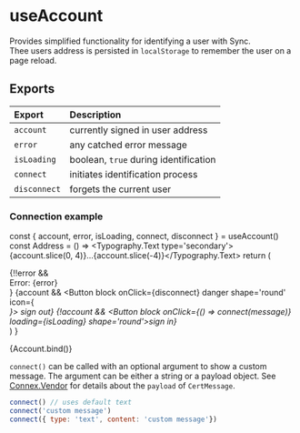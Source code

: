
# useAccount

<Meta title="Hooks/useAccount" />

Provides simplified functionality for identifying a user with Sync.  
Thee users address is persisted in `localStorage` to remember the user on a page reload.


## Exports

Export | Description
:----- | :----------
`account` | currently signed in user address
`error`   | any catched error message
`isLoading` | boolean, `true` during identification
`connect` | initiates identification process
`disconnect` | forgets the current user


### Connection example

  const { account, error, isLoading, connect, disconnect } = useAccount()
  const Address = () => <Typography.Text type='secondary'>{account.slice(0, 4)}…{account.slice(-4)}</Typography.Text>
  return (
    <div>
      {!!error && <div>Error: {error}</div>}
      {account && <Button block onClick={disconnect} danger shape='round' icon={<Address />}>&nbsp;sign out</Button>}
      {!account && <Button block onClick={() => connect(message)} loading={isLoading} shape='round'>sign in</Button>}
    </div>
  )
}

<Canvas withSource="open">
  <Story name="connect()" args={{ message: 'test sign in' }}>
    {Account.bind()}
  </Story>
</Canvas>

`connect()` can be called with an optional argument to show a custom message. The argument can be either a string or a payload object. See [Connex.Vendor](https://docs.vechain.org/connex/api.html#connex-vendor) for details about the `payload` of `CertMessage`.

```js
connect() // uses default text
connect('custom message')
connect({ type: 'text', content: 'custom message'})
```